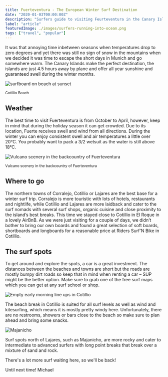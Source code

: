 ```yaml
---
title: Fuerteventura - The European Winter Surf Destination
date: "2020-01-03T00:00:00Z"
description: "Surfers guide to visiting Feurteventura in the Canary Islands."
label: "article"
featuredImage: ./images/surfers-running-into-ocean.png
tags: ["travel", "popular"]
---
```


It was that annoying time inbetween seasons when temperatures drop to zero degrees and yet there was still no sign of snow in the mountains when we decided it was time to escape the short days in Munich and go somewhere warm. The Canary Islands make the perfect destination, the islands are just 4.5 hours away by plane and offer all year sunshine and guaranteed swell during the winter months.

![surfboard on beach at sunset](//images.ctfassets.net/ky9dsftbckb1/4GENxUpClhhScObeRTMFzc/1ef90336a670ea97b41054d77d8c1f6f/PC110013.JPG)

<sub>Cotillio Beach</sub>

## Weather

The best time to visit Fuerteventura is from October to April, however, keep in mind that during the holiday season it can get crowded. Due to its location, Fuerte receives swell and wind from all directions. During the winter you can enjoy consistent swell and air temperatures a little over 20°C. You probably want to pack a 3/2 wetsuit as the water is still above 18°C.

![Vulcano scenery in the backcountry of Fuerteventura](//images.ctfassets.net/ky9dsftbckb1/2P0pjlTFLjsEyyGRcwyePL/8bafbaf94168022c89e3b9737dce9c50/beach_fuerte_3.jpg)

<sub>Vulcano scenery in the backcountry of Fuerteventura</sub>

## Where to go

The northern towns of Corralejo, Cotillio or Lajares are the best base for a winter surf trip. Corralejo is more touristic with lots of hotels, restaurants and nightlife, while Cotillio and Lajares are more laidback and cater to the surf nomads with several surf shops, organic cuisine and close proximity to the island’s best breaks. This time we stayed close to Cotillio in El Roque in a lovely AirBnB. As we were just visiting for a couple of days, we didn’t bother to bring our own boards and found a great selection of soft boards, shortboards and longboards for a reasonable price at Riders Surf'N Bike in Cotillio.

## The surf spots

To get around and explore the spots, a car is a great investment. The distances between the beaches and towns are short but the roads are mostly bumpy dirt roads so keep that in mind when renting a car – SUP might be the better option. Make sure to grab one of the free surf maps which you can get at any surf school or shop.

![Empty early morning line ups in Cotillio](//images.ctfassets.net/ky9dsftbckb1/2FL1PvMKvGRyBpEU6jznGt/e95b88a4141542d30005c77942d341e6/beach_fuerte_2.jpg)

The beach break in Cotillio is suited for all surf levels as well as wind and kitesurfing, which means it is mostly pretty windy here. Unfortunately, there are no restrooms, showers or bars close to the beach so make sure to plan ahead and bring some snacks.

![Majanicho](//images.ctfassets.net/ky9dsftbckb1/5ts5440PVWvlqNROfypyf5/23731787055ffb412657d699010cf5fa/PC110003.JPG)

Surf spots north of Lajares, such as Majanicho, are more rocky and cater to intermediate to advanced surfers with long point breaks that break over a mixture of sand and rock.

There's a lot more surf waiting here, so we'll be back!

Until next time! Michael
